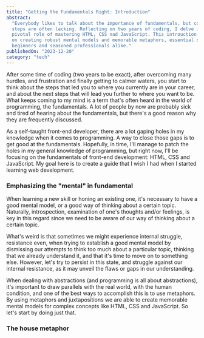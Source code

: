 ```yaml
---
title: "Getting the Fundamentals Right: Introduction"
abstract:
  "Everybody likes to talk about the importance of fundamentals, but concrete
  steps are often lacking. Reflecting on two years of coding, I delve into the
  pivotal role of mastering HTML, CSS nad JavaScript. This introuction focuses
  on creating robust mental models and memorable metaphors, essential steps for
  beginners and seasoned professionals alike."
publishedOn: "2023-12-20"
category: "tech"
---
```


After some time of coding (two years to be exact), after overcoming many
hurdles, and frustration and finally getting to calmer waters, you start to
think about the steps that led you to where you currently are in your career,
and about the next steps that will lead you further to where you want to be.
What keeps coming to my mind is a term that's often heard in the world of
programming, the fundamentals. A lot of people by now are probably sick and
tired of hearing about the fundamentals, but there's a good reason why they are
frequently discussed.

As a self-taught front-end developer, there are a lot gaping holes in my
knowledge when it comes to programming. A way to close those gaps is to get good
at the fundamentals. Hopefully, in time, I'll manage to patch the holes in my
general knowledge of programming, but right now, I'll be focusing on the
fundamentals of front-end development: HTML, CSS and JavaScript. My goal here is
to create a guide that I wish I had when I started learning web development.

### Emphasizing the "mental" in fundamental

When learning a new skill or honing an existing one, it's necessary to have a
good mental model, or a good way of thinking about a certain topic. Naturally,
introspection, examination of one's thoughts and/or feelings, is key in this
regard since we need to be aware of our way of thinking about a certain topic.

What's weird is that sometimes we might experience internal struggle, resistance
even, when trying to establish a good mental model by dismissing our attempts to
think too much about a particular topic, thinking that we already understand it,
and that it's time to move on to something else. However, let's try to persist
in this state, and struggle against our internal resistance, as it may unveil
the flaws or gaps in our understanding.

When dealing with abstractions (and programming is all about abstractions), it's
important to draw parallels with the real world, with the human condition, and
one of the best ways to accomplish this is to use metaphors. By using metaphors
and juxtapositions we are able to create memorable mental models for complex
concepts like HTML, CSS and JavaScript. So let's start by doing just that.

### The house metaphor

<HouseDemo />
